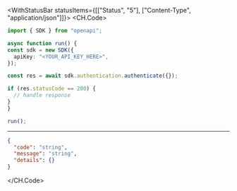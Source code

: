 

<WithStatusBar statusItems={[["Status", "5"], ["Content-Type", "application/json"]]}>
  <CH.Code>
  ```typescript Authenticate.ts
  import { SDK } from "openapi";

async function run() {
  const sdk = new SDK({
    apiKey: "<YOUR_API_KEY_HERE>",
  });

  const res = await sdk.authentication.authenticate({});

  if (res.statusCode == 200) {
    // handle response
  }
}

run();
  ```
  ---

  ```json Example Response
  {
    "code": "string",
    "message": "string",
    "details": {}
  }
  ```
  </CH.Code>
</WithStatusBar>
